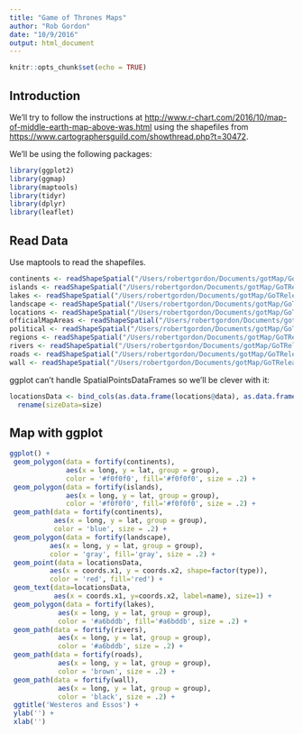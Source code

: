 ```yaml
---
title: "Game of Thrones Maps"
author: "Rob Gordon"
date: "10/9/2016"
output: html_document
---
```


```r
knitr::opts_chunk$set(echo = TRUE)
```

## Introduction

We'll try to follow the instructions at  <http://www.r-chart.com/2016/10/map-of-middle-earth-map-above-was.html> using the shapefiles from <https://www.cartographersguild.com/showthread.php?t=30472>.

We'll be using the following packages:

```r
library(ggplot2)
library(ggmap)
library(maptools)
library(tidyr)
library(dplyr)
library(leaflet)
```

## Read Data

Use maptools to read the shapefiles.

```r
continents <- readShapeSpatial("/Users/robertgordon/Documents/gotMap/GoTRelease/continents.shp")
islands <- readShapeSpatial("/Users/robertgordon/Documents/gotMap/GoTRelease/islands.shp")
lakes <- readShapeSpatial("/Users/robertgordon/Documents/gotMap/GoTRelease/lakes.shp")
landscape <- readShapeSpatial("/Users/robertgordon/Documents/gotMap/GoTRelease/landscape.shp")
locations <- readShapeSpatial("/Users/robertgordon/Documents/gotMap/GoTRelease/locations.shp")
officialMapAreas <- readShapeSpatial("/Users/robertgordon/Documents/gotMap/GoTRelease/officialMapAreas.shp")
political <- readShapeSpatial("/Users/robertgordon/Documents/gotMap/GoTRelease/political.shp")
regions <- readShapeSpatial("/Users/robertgordon/Documents/gotMap/GoTRelease/regions.shp")
rivers <- readShapeSpatial("/Users/robertgordon/Documents/gotMap/GoTRelease/rivers.shp")
roads <- readShapeSpatial("/Users/robertgordon/Documents/gotMap/GoTRelease/roads.shp")
wall <- readShapeSpatial("/Users/robertgordon/Documents/gotMap/GoTRelease/wall.shp")
```

ggplot can't handle SpatialPointsDataFrames so we'll be clever with it:

```r
locationsData <- bind_cols(as.data.frame(locations@data), as.data.frame(locations@coords)) %>% 
  rename(sizeData=size)
```

## Map with ggplot

```r
ggplot() +
 geom_polygon(data = fortify(continents), 
              aes(x = long, y = lat, group = group),
              color = '#f0f0f0', fill='#f0f0f0', size = .2) +
 geom_polygon(data = fortify(islands), 
              aes(x = long, y = lat, group = group),
              color = '#f0f0f0', fill='#f0f0f0', size = .2) +  
 geom_path(data = fortify(continents),
           aes(x = long, y = lat, group = group),
           color = 'blue', size = .2) +
 geom_polygon(data = fortify(landscape),
          aes(x = long, y = lat, group = group),
          color = 'gray', fill='gray', size = .2) +
 geom_point(data = locationsData,
          aes(x = coords.x1, y = coords.x2, shape=factor(type)),
          color = 'red', fill='red') +
 geom_text(data=locationsData, 
           aes(x = coords.x1, y=coords.x2, label=name), size=1) +
 geom_polygon(data = fortify(lakes),
            aes(x = long, y = lat, group = group),
            color = '#a6bddb', fill='#a6bddb', size = .2) +
 geom_path(data = fortify(rivers), 
            aes(x = long, y = lat, group = group),
            color = '#a6bddb', size = .2) + 
 geom_path(data = fortify(roads), 
            aes(x = long, y = lat, group = group),
            color = 'brown', size = .2) +   
 geom_path(data = fortify(wall), 
            aes(x = long, y = lat, group = group),
            color = 'black', size = .2) +   
 ggtitle('Westeros and Essos') + 
 ylab('') + 
 xlab('')
```
